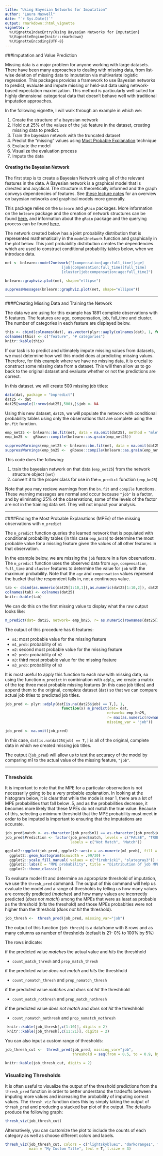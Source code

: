 ```yaml
---
title: "Using Bayesian Networks for Imputation"
author: "Laura Maxwell"
date: "`r Sys.Date()`"
output: rmarkdown::html_vignette
vignette: >
  %\VignetteIndexEntry{Using Bayesian Networks for Imputation}
  %\VignetteEngine{knitr::rmarkdown}
  %\VignetteEncoding{UTF-8}
---
```


###Imputation and Value Prediction

Missing data is a major problem for anyone working with large datasets. There have been many approaches to dealing with missing data, from list-wise deletion of missing data to imputation via multivariate logistic regression. This packages provides a framework to use Bayesian networks to predict, evaluate and impute missing or held-out data using network-based expectation maximization.  This method is particularly well suited for highly dimensional categorical data that doesn't behave well with traditional imputation approaches.

In the following vignette, I will walk through an example in which we:

1. Create the structure of a bayesian network 
2. Hold out 25% of the values of the `job` feature in the dataset, creating missing data to predict.
3. Train the bayesian network with the truncated dataset
4. Predict the "missing" values using [Most Probable Explanation]() technique
5. Evaluate the model
6. Visualize the evaluation process
7. Impute the data 

#### Creating the Bayesian Network 

The first step is to create a Bayesian Network using all of the relevant features in the data.  A Bayesian network is a graphical model that is directed and acyclical. The structure is theoretically informed and the graph conveys dependencies of features. See [these lecture notes](http://mlg.eng.cam.ac.uk/zoubin/talks/lect2gm.pdf) for an overview on bayesian networks and graphical models more generally.

This package relies on the `bnlearn` and `gRain` packages. More information on the `bnlearn` package and the creation of network structures can be found [here.](http://www.bnlearn.com/) and information about the `gRain` package and the querying process can be found [here.](https://cran.r-project.org/web/packages/gRain/vignettes/gRain-intro.pdf)

The network created below has a joint probability distribution that is represented mathematically in the `model2network` function and graphically in the plot below. This joint probability distribution creates the dependencies which are used to construct conditional probability tables below, when we introduce data.

```r
net <- bnlearn::model2network("[compensation|age:full_time][age]
                          [job|compensation:full_time][full_time]
                          [cluster|job:compensation:age:full_time]")
```

```r
bnlearn::graphviz.plot(net, shape="ellipse")
```


```r
suppressMessages(bnlearn::graphviz.plot(net, shape="ellipse"))
```

----

####Creating Missing Data and Training the Network

The data we are using for this example has 1891 complete observations with 5 features.  The features are age, compensation, job, full_time and cluster.  The number of categories in each feature are displayed below.

```r
this <- cbind(colnames(dat), as.vector(plyr::aaply(colnames(dat), 1, function(x) length(levels(as.factor(dat[,x]))))))
colnames(this) <- c("feature", "# categories")
knitr::kable(this)
```

If our task is to predict and ultimately impute missing values from datasets, we must determine how well this model does at predicting missing values. Therefore, for this example where we have no missing data, it is crucial to construct some missing data from a dataset.  This will then allow us to go back to the original dataset and evaluate whether or not the predictions are correct.

In this dataset. we will create 500 missing job titles:

```r
data(dat, package = "bnpredict")
dat25 <- dat
dat25[sample(1:nrow(dat25),500),]$job <- NA
```

Using this new dataset, `dat25`, we will populate the network with conditional probability tables using only the observations that are complete using the `bn.fit` function. 

```r
emp_net25 <- bnlearn::bn.fit(net, data = na.omit(dat25), method = "mle")
emp_bn25 <-  gRbase::compile(bnlearn::as.grain(emp_net25))
```

```r
suppressWarnings(emp_net25 <- bnlearn::bn.fit(net, data = na.omit(dat25), method = "mle"))
suppressWarnings(emp_bn25 <-  gRbase::compile(bnlearn::as.grain(emp_net25)))
```

This code does the following:

1. train the bayesian network on that data (`emp_net25`) from the network structure object (`net`)
2. convert it to the proper class for use in the `m_predict` function (`emp_bn25`)


Note that you may recieve warnings from the `bn.fit` and `compile` functions. These warning messages are normal and occur because `"job"` is a factor, and by eliminating 25% of the observations, some of the levels of the factor are not in the training data set. They will not impact your analysis.

----

####Finding the Most Probable Explanations (MPEs) of the missing observations with `m_predict`

The `m_predict` function queries the learned network that is populated with conditional probability tables (in this case `emp_bn25`) to determine the most probable value for a missing feature given the values of all other features in that observation. 

In the example below, we are missing the `job` feature in a few observations. The `m_predict` function uses the observed data from `age`, `compensation`, `full_time` and `cluster` features to determine the value for `job` with the maximum probability.  Note that the `age` and  `compensation`  values represent the bucket that the respondent falls in, not a continuous value.

```r
tab <- cbind(as.numeric(dat25[1:10,1]),as.numeric(dat25[1:10,2]), dat25[1:10,c(3,4)], as.numeric(dat25[1:10,5]))
colnames(tab) <- colnames(dat25)
knitr::kable(tab)
```

We can do this on the first missing value to display what the raw output looks like:

```r
m_predict(dat= dat25, network= emp_bn25, r= as.numeric(rownames(dat25[1,])),missing_var = "job")
```

The output of this procedure has 6 features:

- `m1`: most probable value for the missing feature                                                    
- `m1_prob`: probability of `m1`                                                                       
- `m2`: second most probable value for the missing feature            
- `m2_prob`: probability of `m2`                                         
- `m3`: third most probable value for the missing feature   
- `m3_prob`: probability of `m3`  


It is most useful to apply this function to each row with missing data, so using the function `m_predict` in combination with `adply`, we create a matrix of the top three most probable missing features (in this case job titles) and append them to the original, complete dataset (`dat`) so that we can compare actual job titles to predicted job titles.

```r
job_pred <- plyr::adply(dat[is.na(dat25$job) == T,], 1, 
                          function(x) m_predict(dat= dat, 
                                               network= emp_bn25, 
                                               r= max(as.numeric(rownames(x))), 
                                               missing_var = "job"))
```

```r
job_pred <- na.omit(job_pred)
```

In this case, `dat[is.na(dat25$job) == T,]` is all of the original, complete data in which we created missing job titles. 

The output (`job_pred`) will allow us to test the accuracy of the model by comparing m1 to the actual value of the missing feature, `"job"`.

----

### Thresholds

It is important to note that the MPE for a particular observation is not necessarily going to be a very probable explanation.  In looking at the histogram below, it is clear that while the mode is near 1, there are a lot of MPE probabilities that fall below .5, and as the  probabilities decrease, it becomes more likely that these MPEs do not match the true value.  Because of this, selecting a minimum threshold that the MPE probability must meet in order to be imputed is important to ensuring that the imputations are accurate.

```r
job_pred$match <- as.character(job_pred$m1) == as.character(job_pred$job)
job_pred$Prediction <- factor(job_pred$match, levels = c("FALSE", "TRUE"), 
                              labels = c("Not Match", "Match"))

ggplot2::ggplot(job_pred, ggplot2::aes(x = as.numeric(m1_prob), fill = Prediction)) + 
  ggplot2::geom_histogram(binwidth = .99/30) +
  ggplot2::scale_fill_manual( values = c("firebrick1", "slategray3")) +
  ggplot2::labs(x = "MPE probability", title = "Distribution of job MPE probabilities and correct predictions") +
  ggplot2::theme_classic()
```

To evaluate model fit and determine an appropriate threshold of imputation, we use the `thresh_pred` command. The output of this command will help us evaluate the model and a range of thresholds by telling us how many values are correctly predicted (_matches_) and how many values are incorrectly predicted (_does not match_) among the MPEs that were as least as probable as the threshold (_hits_ the threshold) and those MPEs probabities were not higher than the threshold (_does not hit_ the threshold).   


```r
job_thresh <-  thresh_pred(job_pred, missing_var="job")
```

The output of this function (`job_thresh`) is a dataframe with 8 rows and as many columns as number of thresholds (default is 21- 0% to 100% by 5%)

The rows indicate:

 if the predicted value _matches_ the actual value and _hits_ the threshhold 
 
  - `count_match_thresh` and `prop_match_thresh`
  
 if the predicted value _does not match_ and _hits_ the threshhold 
 
  - `count_nomatch_thresh` and `prop_nomatch_thresh`
  
 if the predicted value _matches_ and _does not hit_ the threshhold 
 
  - `count_match_nothresh` and `prop_match_nothresh`
  
 if the predicted value _does not match_ and _does not hit_ the threshhold 
 
  - `count_nomatch_nothresh` and `prop_nomatch_nothresh` 
  
```r
 knitr::kable(job_thresh[,c(1:10)], digits = 2)
 knitr::kable(job_thresh[,c(11:21)], digits = 2)
```

You can also input a custom range of thresholds: 

```r
job_thresh_cut <-  thresh_pred(job_pred, missing_var="job", 
                               threshold = seq(from = 0.5, to = 0.9, by = 0.05))
```

```r
knitr::kable(job_thresh_cut, digits = 2)
```


### Visualizing Thresholds

It is often useful to visualize the output of the threshold predictions from the `thresh_pred` function in order to better understand the tradeoffs between imputing more values and increasing the probability of imputing correct values.  The `thresh_viz` function does this by simply taking the output of `thresh_pred` and producing a stacked bar plot of the output.  The defaults produce the following graph:

```r
thresh_viz(job_thresh_cut)
```

Alternatively, you can customize the plot to include the counts of each category as well as choose  different colors and labels.

```r
thresh_viz(job_thresh_cut, colors = c("lightskyblue1", "darkorange1", "darkorange3", "lightskyblue3"),
           main = "My Custom Title", text = T, t.size = 3)
```





